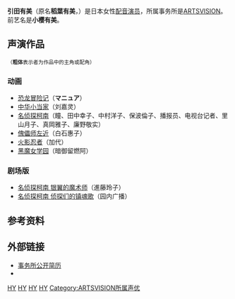 {{refimprove|time=2014-07-19T06:52:59+00:00}}
{{配音員
|姓名= 引田有美
|圖片= 
|尺寸= 
|簡介= 
|羅馬拼音= Hikita Yumi 
|英文名= 
|暱稱= 
|藝名= 小樱有美
|國籍= {{JPN}}
|籍貫= 
|出生名= 稻葉有美<ref name=meikan> 『声優名鑑』、234頁、成美堂出版、1999年、ISBN 978-4415008783</ref>
|生年= 1965
|生月= 6
|生日= 2
|出生地= {{JPN}}[[東京都|東京都]]
|配偶= 
|所屬= [[ARTSVISION|ARTSVISION]]
|活躍年代= 1990年代至今
|代表作= 
}}
{{japanese|japanese=引田 有美|kana=ひきた ゆみ|romaji=Hikita Yumi}}
{{japanese|japanese=稲葉 有美|kana=いなば　ゆみ|romaji=Inaba Yumi}}
{{japanese|japanese=小桜 有美|kana=こざくら　ゆみ|romaji=Kosakura Yumi}}

'''引田有美'''（原名'''稻葉有美'''，{{bd|1965年|6月2日{{noteTag|1=引田有美的出生年份尚存争议，有1962年和1965年两种说法，本文选择目前证据较多的1965年。（详见日文维基页面）}}||}}）是日本女性[[配音演员|配音演员]]，所属事务所是[[ARTSVISION|ARTSVISION]]。前艺名是'''小樱有美'''。

==声演作品==
<small>（'''粗体'''表示者为作品中的主角或配角）</small>
===动画===
*[[恐龙冒险记|恐龙冒险记]]（'''マニュア'''）
*[[中华小当家|中华小当家]]（刘嘉灵）
*[[名侦探柯南|名侦探柯南]]（瞳、田中幸子、中村洋子、保波倫子、播报员、电视台记者、里山月子、真岡雅子、廉野敬实）
*[[傀儡师左近|傀儡师左近]]（白石惠子）
*[[火影忍者|火影忍者]]（加代）
*[[黑魔女学园|黑魔女学园]]（暗御留燃阿）

===剧场版===
*[[银翼的魔术师|名侦探柯南 银翼的魔术师]]（進藤玲子）
*[[侦探们的镇魂歌|名侦探柯南 侦探们的镇魂歌]]（园内广播）

==参考资料==
{{reflist}}
<references group="註"/>
==外部链接==
*[https://web.archive.org/web/20140728202923/http://www.artsvision.co.jp/data.php?id=1001 事务所公开简历]{{ja}}
*{{ann|people|9193|引田有美}}

{{ARTSVISION|voicercate=1}}
{{配音员小作品}}

{{DEFAULTSORT:Hikita Yumi}}
[[Category:1965年出生|HY]]
[[Category:在世人物|HY]]
[[Category:日本女性配音员|HY]]
[[Category:东京都出身人物|HY]]
[[Category:ARTSVISION所属声优|Category:ARTSVISION所属声优]]
